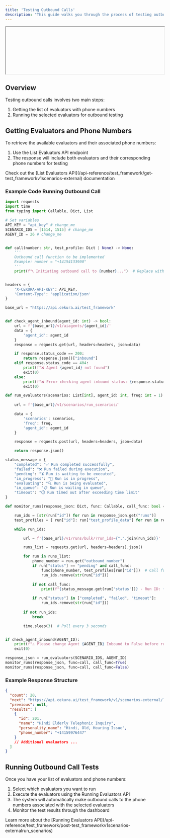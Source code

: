 ```yaml
---
title: 'Testing Outbound Calls'
description: "This guide walks you through the process of testing outbound calls using evaluators. You'll learn how to retrieve evaluators with phone numbers and execute outbound call tests."
---
```


<iframe
 width="100%"
 
  style={{ aspectRatio: '16 / 9' }}
  src="https://www.loom.com/embed/9d1e8ad5bd8f4a43a5c0bc500d94e2fe"
  frameborder="0"
  allow="accelerometer; autoplay; clipboard-write; encrypted-media; gyroscope; picture-in-picture"
  allowfullscreen
></iframe>

## Overview

Testing outbound calls involves two main steps:

1. Getting the list of evaluators with phone numbers
2. Running the selected evaluators for outbound testing

## Getting Evaluators and Phone Numbers

To retrieve the available evaluators and their associated phone numbers:

1. Use the List Evaluators API endpoint 
2. The response will include both evaluators and their corresponding phone numbers for testing

<Card title="API Reference" icon="link">
Check out the [List Evaluators API](/api-reference/test_framework/get-test_frameworkv1scenarios-external) documentation
</Card>

### Example Code Running Outbound Call
```python
import requests
import time
from typing import Callable, Dict, List

# Set variables
API_KEY = "api_key" # change_me
SCENARIO_IDS = [1514, 1515] # change_me
AGENT_ID = 26 # change_me


def call(number: str, test_profile: Dict | None) -> None:
    '''
    Outbound call function to be implemented
    Example: number = "+14154133900"
    '''
    print(f"📞 Initiating outbound call to {number}...")  # Replace with actual call logic


headers = {
    'X-CEKURA-API-KEY': API_KEY,
    'Content-Type': 'application/json'
}

base_url = "https://api.cekura.ai/test_framework"


def check_agent_inbound(agent_id: int) -> bool:
    url = f'{base_url}/v1/aiagents/{agent_id}/'
    data = {
        'agent_id': agent_id
    }
    response = requests.get(url, headers=headers, json=data)

    if response.status_code == 200:
        return response.json()["inbound"]
    elif response.status_code == 404:
        print(f"❌ Agent {agent_id} not found")
        exit(0)
    else:
        print(f"❌ Error checking agent inbound status: {response.status_code}")
        exit(0)

def run_evaluators(scenarios: List[int], agent_id: int, freq: int = 1) -> Dict:
    
    url = f'{base_url}/v1/scenarios/run_scenarios/'

    data = {
        'scenarios': scenarios,
        'freq': freq,
        'agent_id': agent_id
    }

    response = requests.post(url, headers=headers, json=data)

    return response.json()

status_message = {
    "completed": "✅ Run completed successfully",
    "failed": "❌ Run failed during execution",
    "pending": "⏳ Run is waiting to be executed",
    "in_progress": "🔄 Run is in progress",
    "evaluating": "🔍 Run is being evaluated",
    "in_queue": "📋 Run is waiting in queue",
    "timeout": "⏱️ Run timed out after exceeding time limit"
}

def monitor_runs(response_json: Dict, func: Callable, call_func: bool = False) -> None:

    run_ids = [str(run["id"]) for run in response_json.get("runs")]
    test_profiles = { run["id"]: run["test_profile_data"] for run in response_json.get("runs")}

    while run_ids:

        url = f'{base_url}/v1/runs/bulk/?run_ids={",".join(run_ids)}'

        runs_list = requests.get(url, headers=headers).json()

        for run in runs_list:
            phone_number = run.get("outbound_number")
            if run["status"] == "pending" and call_func:
                func(phone_number, test_profiles[run["id"]])  # Call function immediately
                run_ids.remove(str(run["id"]))
            
            if not call_func:
                print(f"{status_message.get(run['status'])} - Run ID: {run['id']}, Phone: {phone_number}")

            if run["status"] in ["completed", "failed", "timeout"]:
                run_ids.remove(str(run["id"]))
        
        if not run_ids:
            break

        time.sleep(3)  # Poll every 3 seconds


if check_agent_inbound(AGENT_ID):
    print(f"⚠️ Please change Agent {AGENT_ID} Inbound to False before running this script")
    exit(0)

response_json = run_evaluators(SCENARIO_IDS, AGENT_ID)
monitor_runs(response_json, func=call, call_func=True)
monitor_runs(response_json, func=call, call_func=False)

```

### Example Response Structure

```json
{
  "count": 20,
  "next": "https://api.cekura.ai/test_framework/v1/scenarios-external/?agent_id=4&page=2",
  "previous": null,
  "results": [
    {
      "id": 201,
      "name": "Hindi Elderly Telephonic Inquiry",
      "personality_name": "Hindi, Old, Hearing Issue",
      "phone_number": "+14159976447"
    }
    // Additional evaluators ...
  ]
}
```

## Running Outbound Call Tests

Once you have your list of evaluators and phone numbers:

1. Select which evaluators you want to run
2. Execute the evaluators using the Running Evaluators API
3. The system will automatically make outbound calls to the phone numbers associated with the selected evaluators
4. Monitor the test results through the dashboard

<Card title="API Reference" icon="link">
Learn more about the [Running Evaluators API](/api-reference/test_framework/post-test_frameworkv1scenarios-externalrun_scenarios)
</Card>

